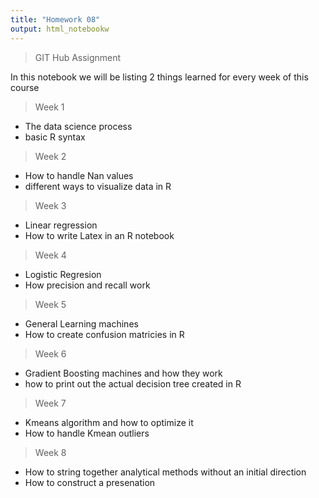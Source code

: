```yaml
---
title: "Homework 08"
output: html_notebookw
---
```


> GIT Hub Assignment

In this notebook we will be listing 2 things learned for every week of this course

> Week 1

- The data science process 
- basic R syntax

> Week 2 

- How to handle Nan values 
- different ways to visualize data in R

> Week 3

- Linear regression
- How to write Latex in an R notebook 

> Week 4 

- Logistic Regresion
- How precision and recall work 

> Week 5 

- General Learning machines 
- How to create confusion matricies in R 

> Week 6 

- Gradient Boosting machines and how they work 
- how to print out the actual decision tree created in R 

> Week 7 

- Kmeans algorithm and how to optimize it 
- How to handle Kmean outliers 

> Week 8 

- How to string together analytical methods without an initial direction 
- How to construct a presenation
 